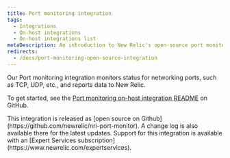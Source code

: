 ```yaml
---
title: Port monitoring integration
tags:
  - Integrations
  - On-host integrations
  - On-host integrations list
metaDescription: An introduction to New Relic's open-source port monitoring integration.
redirects:
  - /docs/port-monitoring-open-source-integration
---
```


Our Port monitoring integration monitors status for networking ports, such as TCP, UDP, etc., and reports data to New Relic.

To get started, see the [Port monitoring on-host integration README](https://github.com/newrelic/nri-port-monitor) on GitHub.

<Callout variant="tip">
  This integration is released as [open source on Github](https://github.com/newrelic/nri-port-monitor). A change log is also available there for the latest updates. Support for this integration is available with an [Expert Services subscription](https://www.newrelic.com/expertservices).
</Callout>
